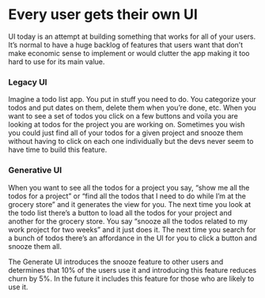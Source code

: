 # Every user gets their own UI

UI today is an attempt at building something that works for all of your users. It’s normal to have a huge backlog of features that users want that don’t make economic sense to implement or would clutter the app making it too hard to use for its main value.

### Legacy UI
Imagine a todo list app. You put in stuff you need to do. You categorize your todos and put dates on them, delete them when you’re done, etc. When you want to see a set of todos you click on a few buttons and voila you are looking at todos for the project you are working on. Sometimes you wish you could just find all of your todos for a given project and snooze them without having to click on each one individually but the devs never seem to have time to build this feature.

### Generative UI
When you want to see all the todos for a project you say, “show me all the todos for a project” or “find all the todos that I need to do while I’m at the grocery store” and it generates the view for you. The next time you look at the todo list there’s a button to load all the todos for your project and another for the grocery store. You say “snooze all the todos related to my work project for two weeks” and it just does it. The next time you search for a bunch of todos there’s an affordance in the UI for you to click a button and snooze them all.

The Generate UI introduces the snooze feature to other users and determines that 10% of the users use it and introducing this feature reduces churn by 5%. In the future it includes this feature for those who are likely to use it.
